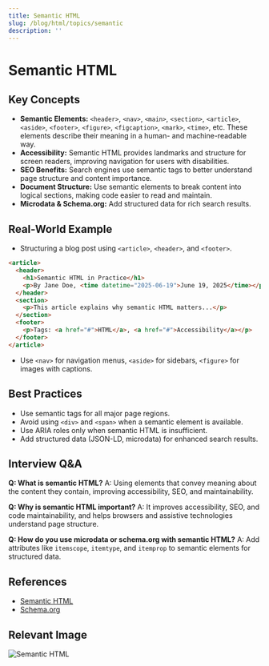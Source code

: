 ```yaml
---
title: Semantic HTML
slug: /blog/html/topics/semantic
description: ''
---
```

# Semantic HTML

## Key Concepts
- **Semantic Elements:** `<header>`, `<nav>`, `<main>`, `<section>`, `<article>`, `<aside>`, `<footer>`, `<figure>`, `<figcaption>`, `<mark>`, `<time>`, etc. These elements describe their meaning in a human- and machine-readable way.
- **Accessibility:** Semantic HTML provides landmarks and structure for screen readers, improving navigation for users with disabilities.
- **SEO Benefits:** Search engines use semantic tags to better understand page structure and content importance.
- **Document Structure:** Use semantic elements to break content into logical sections, making code easier to read and maintain.
- **Microdata & Schema.org:** Add structured data for rich search results.

## Real-World Example
- Structuring a blog post using `<article>`, `<header>`, and `<footer>`.
```html
<article>
  <header>
    <h1>Semantic HTML in Practice</h1>
    <p>By Jane Doe, <time datetime="2025-06-19">June 19, 2025</time></p>
  </header>
  <section>
    <p>This article explains why semantic HTML matters...</p>
  </section>
  <footer>
    <p>Tags: <a href="#">HTML</a>, <a href="#">Accessibility</a></p>
  </footer>
</article>
```
- Use `<nav>` for navigation menus, `<aside>` for sidebars, `<figure>` for images with captions.

## Best Practices
- Use semantic tags for all major page regions.
- Avoid using `<div>` and `<span>` when a semantic element is available.
- Use ARIA roles only when semantic HTML is insufficient.
- Add structured data (JSON-LD, microdata) for enhanced search results.

## Interview Q&A
**Q: What is semantic HTML?**
A: Using elements that convey meaning about the content they contain, improving accessibility, SEO, and maintainability.

**Q: Why is semantic HTML important?**
A: It improves accessibility, SEO, and code maintainability, and helps browsers and assistive technologies understand page structure.

**Q: How do you use microdata or schema.org with semantic HTML?**
A: Add attributes like `itemscope`, `itemtype`, and `itemprop` to semantic elements for structured data.

## References
- [Semantic HTML](https://developer.mozilla.org/en-US/docs/Glossary/Semantics)
- [Schema.org](https://schema.org/)

## Relevant Image
![Semantic HTML](https://developer.mozilla.org/en-US/docs/Glossary/Semantics/semantic-html.png)
